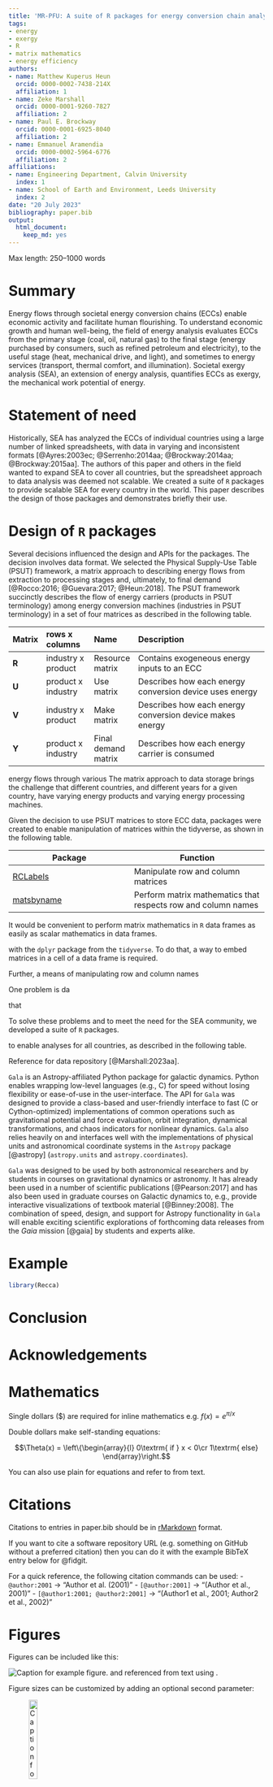 ```yaml
---
title: 'MR-PFU: A suite of R packages for energy conversion chain analysis'
tags:
- energy
- exergy
- R
- matrix mathematics
- energy efficiency
authors:
- name: Matthew Kuperus Heun
  orcid: 0000-0002-7438-214X
  affiliation: 1
- name: Zeke Marshall
  orcid: 0000-0001-9260-7827
  affiliation: 2
- name: Paul E. Brockway
  orcid: 0000-0001-6925-8040
  affiliation: 2
- name: Emmanuel Aramendia
  orcid: 0000-0002-5964-6776
  affiliation: 2
affiliations:
- name: Engineering Department, Calvin University
  index: 1
- name: School of Earth and Environment, Leeds University
  index: 2
date: "20 July 2023"
bibliography: paper.bib
output:
  html_document:
    keep_md: yes
---
```


Max length: 250--1000 words

# Summary

Energy flows through societal energy conversion chains (ECCs)
enable economic activity and facilitate human flourishing.
To understand economic growth and human well-being, 
the field of energy analysis evaluates ECCs
from the primary stage 
(coal, oil, natural gas) 
to the final stage
(energy purchased by consumers, such as refined petroleum and electricity),
to the useful stage
(heat, mechanical drive, and light),
and sometimes to energy services
(transport, thermal comfort, and illumination).
Societal exergy analysis (SEA), an extension of energy analysis,
quantifies ECCs as exergy, 
the mechanical work potential of energy.


# Statement of need

Historically, SEA has analyzed the ECCs of individual countries
using a large number of linked spreadsheets, 
with data in varying and inconsistent formats 
[@Ayres:2003ec; @Serrenho:2014aa; @Brockway:2014aa; @Brockway:2015aa].
The authors of this paper and others in the field
wanted to expand SEA to cover all countries, but
the spreadsheet approach to data analysis was
deemed not scalable.
We created a suite of `R` packages to provide scalable SEA 
for every country in the world.
This paper describes the design of those packages and
demonstrates briefly their use.


# Design of `R` packages

Several decisions influenced the design and APIs for the packages.
The decision involves data format. 
We selected the Physical Supply-Use Table (PSUT) framework,
a matrix approach to describing energy flows from 
extraction to
processing stages and, ultimately, 
to final demand [@Rocco:2016; @Guevara:2017; @Heun:2018].
The PSUT framework succinctly describes the flow of energy carriers
(products in PSUT terminology) 
among energy conversion machines 
(industries in PSUT terminology)
in a set of four matrices as described in the following table.

| Matrix | rows x columns     | Name            | Description                                              |
|:-------|:-------------------|:----------------|:---------------------------------------------------------|
| **R**  | industry x product | Resource matrix | Contains exogeneous energy inputs to an ECC              |
| **U**  | product x industry | Use matrix      | Describes how each energy conversion device uses energy  |
| **V**  | industry x product | Make matrix     | Describes how each energy conversion device makes energy |
| **Y**  | product x industry | Final demand matrix | Describes how each energy carrier is consumed        |

energy flows through various 
The matrix approach to data storage brings the challenge that 
different countries, 
and different years for a given country,
have varying energy products and varying energy processing machines.

Given the decision to use PSUT matrices to store ECC data,
packages were created to enable manipulation of matrices
within the tidyverse, as shown in the following table.




| Package | Function |
|---------|----------|
| [RCLabels](https://matthewheun.github.io/RCLabels/)      | Manipulate row and column matrices |
| [matsbyname](https://matthewheun.github.io/matsbyname/)  | Perform matrix mathematics that respects row and column names |



It would be convenient to perform matrix mathematics in `R` data frames
as easily as scalar mathematics in data frames. 


with the `dplyr` package from the `tidyverse`.
To do that, a way to embed matrices in a cell of a data frame is required.

Further, a means of manipulating row and column names 





One problem is da

that 

To solve these problems and 
to meet the need for the SEA community,
we developed a suite of `R` packages. 





to enable 
analyses for all countries, as described in the following table.

Reference for data repository [@Marshall:2023aa].


`Gala` is an Astropy-affiliated Python package for galactic dynamics. Python
enables wrapping low-level languages (e.g., C) for speed without losing
flexibility or ease-of-use in the user-interface. The API for `Gala` was
designed to provide a class-based and user-friendly interface to fast (C or
Cython-optimized) implementations of common operations such as gravitational
potential and force evaluation, orbit integration, dynamical transformations,
and chaos indicators for nonlinear dynamics. `Gala` also relies heavily on and
interfaces well with the implementations of physical units and astronomical
coordinate systems in the `Astropy` package [@astropy] (`astropy.units` and
`astropy.coordinates`).

`Gala` was designed to be used by both astronomical researchers and by
students in courses on gravitational dynamics or astronomy. It has already been
used in a number of scientific publications [@Pearson:2017] and has also been
used in graduate courses on Galactic dynamics to, e.g., provide interactive
visualizations of textbook material [@Binney:2008]. The combination of speed,
design, and support for Astropy functionality in `Gala` will enable exciting
scientific explorations of forthcoming data releases from the *Gaia* mission
[@gaia] by students and experts alike.


# Example

```r
library(Recca)
```


# Conclusion







# Acknowledgements








# Mathematics

Single dollars ($) are required for inline mathematics e.g. $f(x) = e^{\pi/x}$

Double dollars make self-standing equations:

$$\Theta(x) = \left\{\begin{array}{l}
0\textrm{ if } x < 0\cr
1\textrm{ else}
\end{array}\right.$$

You can also use plain \LaTeX for equations
\begin{equation}\label{eq:fourier}
\hat{f}(\omega) = \int_{-\infty}^{\infty} f(x) e^{i\omega x} dx
\end{equation}
and refer to \autoref{eq:fourier} from text.

# Citations

Citations to entries in paper.bib should be in
[rMarkdown](http://rmarkdown.rstudio.com/authoring_bibliographies_and_citations.html)
format.

If you want to cite a software repository URL (e.g. something on GitHub without a preferred
citation) then you can do it with the example BibTeX entry below for @fidgit.

For a quick reference, the following citation commands can be used:
- `@author:2001`  ->  "Author et al. (2001)"
- `[@author:2001]` -> "(Author et al., 2001)"
- `[@author1:2001; @author2:2001]` -> "(Author1 et al., 2001; Author2 et al., 2002)"

# Figures

Figures can be included like this:

![Caption for example figure.\label{fig:example}](figure.png)
and referenced from text using \autoref{fig:example}.

Figure sizes can be customized by adding an optional second parameter:

![Caption for example figure.](figure.png){ width=20% }

# Acknowledgements

We acknowledge contributions from Brigitta Sipocz, Syrtis Major, and Semyeong
Oh, and support from Kathryn Johnston during the genesis of this project.

# References
